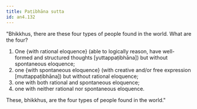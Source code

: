 ```yaml
---
title: Paṭibhāna sutta
id: an4.132
---
```


"Bhikkhus, there are these four types of people found in the world. What are the four?

1) One \{with rational eloquence} (able to logically reason, have well-formed and structured thoughts [yuttappaṭibhāna]) but without spontaneous eloquence;
2) one \{with spontaneous eloquence} (with creative and/or free expression [muttappaṭibhāna]) but without rational eloquence;
3) one with both rational and spontaneous eloquence;
4) one with neither rational nor spontaneous eloquence.

These, bhikkhus, are the four types of people found in the world."